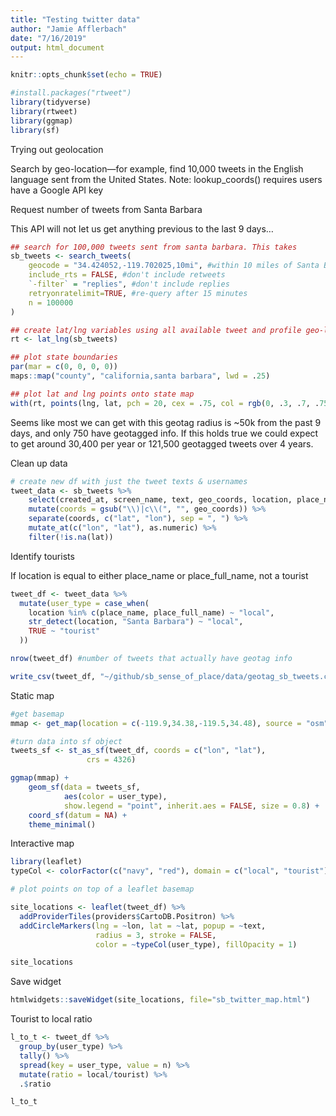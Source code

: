 ```yaml
---
title: "Testing twitter data"
author: "Jamie Afflerbach"
date: "7/16/2019"
output: html_document
---
```


```r
knitr::opts_chunk$set(echo = TRUE)

#install.packages("rtweet")
library(tidyverse)
library(rtweet)
library(ggmap)
library(sf)
```

Trying out geolocation

Search by geo-location—for example, find 10,000 tweets in the English language sent from the United States. Note: lookup_coords() requires users have a Google API key


Request number of tweets from Santa Barbara

This API will not let us get anything previous to the last 9 days...
```r

## search for 100,000 tweets sent from santa barbara. This takes 
sb_tweets <- search_tweets(
    geocode = "34.424052,-119.702025,10mi", #within 10 miles of Santa Barbara Courthouse
    include_rts = FALSE, #don't include retweets
    `-filter` = "replies", #don't include replies
    retryonratelimit=TRUE, #re-query after 15 minutes
    n = 100000
)

## create lat/lng variables using all available tweet and profile geo-location data
rt <- lat_lng(sb_tweets)

## plot state boundaries
par(mar = c(0, 0, 0, 0))
maps::map("county", "california,santa barbara", lwd = .25)

## plot lat and lng points onto state map
with(rt, points(lng, lat, pch = 20, cex = .75, col = rgb(0, .3, .7, .75)))
```

Seems like most we can get with this geotag radius is ~50k from the past 9 days, and only 750 have geotagged info. If this holds true we could expect to get around 30,400 per year or 121,500 geotagged tweets over 4 years. 

Clean up data

```r
# create new df with just the tweet texts & usernames
tweet_data <- sb_tweets %>%
    select(created_at, screen_name, text, geo_coords, location, place_name,place_full_name) %>%
    mutate(coords = gsub("\\)|c\\(", "", geo_coords)) %>%
    separate(coords, c("lat", "lon"), sep = ", ") %>%
    mutate_at(c("lon", "lat"), as.numeric) %>%
    filter(!is.na(lat))
```

Identify tourists

If location is equal to either place_name or place_full_name, not a tourist
```r
tweet_df <- tweet_data %>%
  mutate(user_type = case_when(
    location %in% c(place_name, place_full_name) ~ "local",
    str_detect(location, "Santa Barbara") ~ "local",
    TRUE ~ "tourist"
  ))

nrow(tweet_df) #number of tweets that actually have geotag info 

write_csv(tweet_df, "~/github/sb_sense_of_place/data/geotag_sb_tweets.csv")
```

Static map

```r
#get basemap
mmap <- get_map(location = c(-119.9,34.38,-119.5,34.48), source = "osm")

#turn data into sf object
tweets_sf <- st_as_sf(tweet_df, coords = c("lon", "lat"), 
                 crs = 4326)

ggmap(mmap) +
    geom_sf(data = tweets_sf, 
            aes(color = user_type),
            show.legend = "point", inherit.aes = FALSE, size = 0.8) +
    coord_sf(datum = NA) +
    theme_minimal()

```

Interactive map

```r
library(leaflet)
typeCol <- colorFactor(c("navy", "red"), domain = c("local", "tourist"))

# plot points on top of a leaflet basemap

site_locations <- leaflet(tweet_df) %>%
  addProviderTiles(providers$CartoDB.Positron) %>%
  addCircleMarkers(lng = ~lon, lat = ~lat, popup = ~text,
                   radius = 3, stroke = FALSE,
                   color = ~typeCol(user_type), fillOpacity = 1)

site_locations
```
Save widget

```r
htmlwidgets::saveWidget(site_locations, file="sb_twitter_map.html")
```


Tourist to local ratio

```r
l_to_t <- tweet_df %>%
  group_by(user_type) %>%
  tally() %>%
  spread(key = user_type, value = n) %>%
  mutate(ratio = local/tourist) %>%
  .$ratio

l_to_t
```


